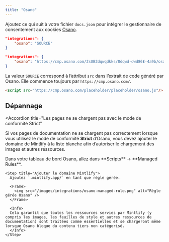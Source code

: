 ```yaml
---
title: "Osano"
---
```


Ajoutez ce qui suit à votre fichier `docs.json` pour intégrer le gestionnaire de consentement aux cookies [Osano](https://www.osano.com/).

<CodeGroup>

```json Integration options in docs.json
"integrations": {
    "osano": "SOURCE"
}
```

```json Example
"integrations": {
    "osano": "https://cmp.osano.com/2sUB2dqwqdkks/8dqwd-dwd86£-4a9b/osano.js"
}
```

</CodeGroup>

La valeur `SOURCE` correspond à l’attribut `src` dans l’extrait de code généré par Osano. Elle commence toujours par `https://cmp.osano.com/`.

```html Code snippet from Osano
<script src="https://cmp.osano.com/placeholder/placeholder/osano.js"/>
```

## Dépannage

<Accordion
  title="Les pages ne se chargent pas avec le mode de conformité Strict"
>
  Si vos pages de documentation ne se chargent pas correctement lorsque vous utilisez le mode de conformité **Strict** d’Osano, vous devez ajouter le domaine de Mintlify à la liste blanche afin d’autoriser le chargement des images et autres ressources.

  <Steps>
    <Step title="Accéder à Managed Rules">
      Dans votre tableau de bord Osano, allez dans **Scripts** → **Managed Rules**.
    </Step>

    <Step title="Ajouter le domaine Mintlify">
      Ajoutez `.mintlify.app/` en tant que règle gérée.

      <Frame>
        <img src="/images/integrations/osano-managed-rule.png" alt="Règle gérée Osano" />
      </Frame>

      <Info>
      Cela garantit que toutes les ressources servies par Mintlify (y compris les images, les feuilles de style et autres ressources de documentation) sont traitées comme essentielles et se chargeront même lorsque Osano bloque du contenu tiers non catégorisé.
      </Info>
    </Step>
  </Steps>
</Accordion>
